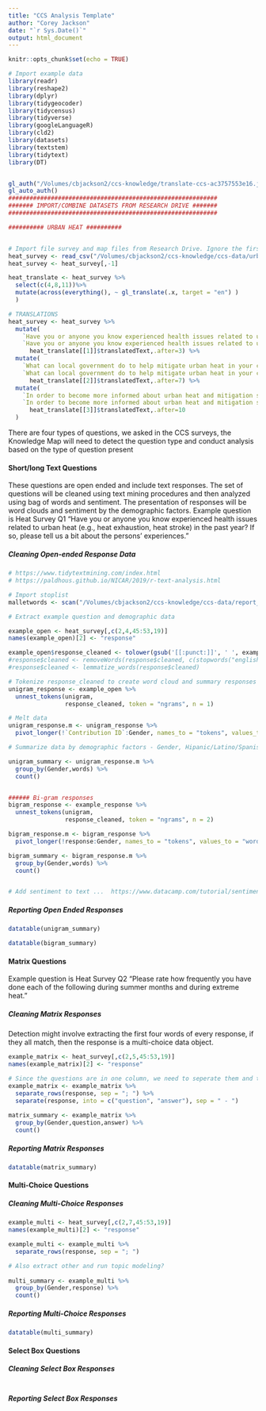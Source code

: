 ```yaml
---
title: "CCS Analysis Template"
author: "Corey Jackson"
date: "`r Sys.Date()`"
output: html_document
---
```


```r
knitr::opts_chunk$set(echo = TRUE)

# Import example data
library(readr)
library(reshape2)
library(dplyr)
library(tidygeocoder)
library(tidycensus)
library(tidyverse)
library(googleLanguageR)
library(cld2)
library(datasets)
library(textstem)
library(tidytext)
library(DT)


gl_auth("/Volumes/cbjackson2/ccs-knowledge/translate-ccs-ac3757553e16.json")
gl_auto_auth()
###########################################################
####### IMPORT/COMBINE DATASETS FROM RESEARCH DRIVE #######
###########################################################

########## URBAN HEAT ########## 


# Import file survey and map files from Research Drive. Ignore the first 7 lines that have metadata for the element
heat_survey <- read_csv("/Volumes/cbjackson2/ccs-knowledge/ccs-data/urban-heat/heat_survey.csv") # move to Zoonvierse Datasets folder
heat_survey <- heat_survey[,-1]

heat_translate <- heat_survey %>% 
  select(c(4,8,11))%>%
  mutate(across(everything(), ~ gl_translate(.x, target = "en") )
  ) 

# TRANSLATIONS
heat_survey <- heat_survey %>%
  mutate(
    `Have you or anyone you know experienced health issues related to urban heat (e.g., heat exhaustion, heat stroke) in the past year? If so, please tell us a bit about the persons' experiences.` = NULL,
    `Have you or anyone you know experienced health issues related to urban heat (e.g., heat exhaustion, heat stroke) in the past year? If so, please tell us a bit about the persons' experiences.`=
      heat_translate[[1]]$translatedText,.after=3) %>%
  mutate(  
    `What can local government do to help mitigate urban heat in your community?` = NULL,
    `What can local government do to help mitigate urban heat in your community?`=
      heat_translate[[2]]$translatedText,.after=7) %>%
  mutate(
    `In order to become more informed about urban heat and mitigation strategies, what specific information would you require?` = NULL,
    `In order to become more informed about urban heat and mitigation strategies, what specific information would you require?`=
      heat_translate[[3]]$translatedText,.after=10
  )

```

There are four types of questions, we asked in the CCS surveys, the Knowledge Map will need to detect the question type and conduct analysis based on the type of question present

#### Short/long Text Questions

These questions are open ended and include text responses. The set of questions will be cleaned using text mining procedures and then analyzed using bag of words and sentiment. The presentation of responses will be word clouds and sentiment by the demographic factors. Example question is Heat Survey Q1 "Have you or anyone you know experienced health issues related to urban heat (e.g., heat exhaustion, heat stroke) in the past year? If so, please tell us a bit about the persons' experiences."

##### Cleaning Open-ended Response Data 

```r

# https://www.tidytextmining.com/index.html 
# https://paldhous.github.io/NICAR/2019/r-text-analysis.html 

# Import stoplist 
malletwords <- scan("/Volumes/cbjackson2/ccs-knowledge/ccs-data/report_data/mallet.txt", character(), quote = "")

# Extract example question and demographic data

example_open <- heat_survey[,c(2,4,45:53,19)]
names(example_open)[2] <- "response" 

example_open$response_cleaned <- tolower(gsub('[[:punct:]]', ' ', example_open$response))
#response$cleaned <- removeWords(response$cleaned, c(stopwords("english"),malletwords))
#response$cleaned <- lemmatize_words(response$cleaned)

# Tokenize response_cleaned to create word cloud and summary responses by demographic groups
unigram_response <- example_open %>% 
  unnest_tokens(unigram, 
                response_cleaned, token = "ngrams", n = 1)

# Melt data
unigram_response.m <- unigram_response %>%
  pivot_longer(!`Contribution ID`:Gender, names_to = "tokens", values_to = "words")

# Summarize data by demographic factors - Gender, Hipanic/Latino/Spanish Origin, Race / Ethnicity, Year of Birth, Annual Household Income level, Education Level

unigram_summary <- unigram_response.m %>% 
  group_by(Gender,words) %>% 
  count()


###### Bi-gram responses
bigram_response <- example_response %>% 
  unnest_tokens(unigram, 
                response_cleaned, token = "ngrams", n = 2)

bigram_response.m <- bigram_response %>%
  pivot_longer(!response:Gender, names_to = "tokens", values_to = "words")

bigram_summary <- bigram_response.m %>% 
  group_by(Gender,words) %>% 
  count()


# Add sentiment to text ...  https://www.datacamp.com/tutorial/sentiment-analysis-R
```

##### Reporting Open Ended Responses

```r

datatable(unigram_summary)

datatable(bigram_summary)

```

#### Matrix Questions

Example question is Heat Survey Q2 "Please rate how frequently you have done each of the following during summer months and during extreme heat."

##### Cleaning Matrix Responses  

Detection might involve extracting the first four words of every response, if they all match, then the response is a multi-choice data object. 

```r
example_matrix <- heat_survey[,c(2,5,45:53,19)]
names(example_matrix)[2] <- "response" 

# Since the questions are in one column, we need to seperate them and then the question and respone variables
example_matrix <- example_matrix %>% 
  separate_rows(response, sep = "; ") %>%
  separate(response, into = c("question", "answer"), sep = " - ")
  
matrix_summary <- example_matrix %>% 
  group_by(Gender,question,answer) %>% 
  count()


```


##### Reporting Matrix Responses  
```r
datatable(matrix_summary)
```


#### Multi-Choice Questions

##### Cleaning Multi-Choice Responses 
```r
example_multi <- heat_survey[,c(2,7,45:53,19)]
names(example_multi)[2] <- "response" 

example_multi <- example_multi %>% 
  separate_rows(response, sep = "; ")

# Also extract other and run topic modeling? 
  
multi_summary <- example_multi %>% 
  group_by(Gender,response) %>% 
  count()

```

##### Reporting Multi-Choice Responses 
```r
datatable(multi_summary)
```


#### Select Box Questions

##### Cleaning Select Box Responses 
```r

```

##### Reporting Select Box Responses 
```r

```

